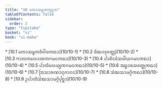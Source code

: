 ```yaml
---
title: "10 ᨠᩮᩣᩈᨾ᩠ᨻᨠᨠ᩠ᨡᨶ᩠ᨵᨠ"
tableOfContents: false
sidebar:
  order: 3
type: "tipitaka"
basket: "vi"
book: "vi-maha"
---
```



<DynamicBreadcrumb />



<TableOfContents book="vi-maha" section="10">
* [10.1 ᨠᩮᩣᩈᨾ᩠ᨻᨠᩅᩥᩅᩤᨴᨠᨳᩣ](10/10-1)
* [10.2 ᨴᩦᨥᩣᩅᩩᩅᨲ᩠ᨳᩩ](10/10-2)
* [10.3 ᨻᩣᩃᨠᩃᩮᩣᨱᨠᨣᨾᨶᨠᨳᩣ](10/10-3)
* [10.4 ᨸᩣᨧᩦᨶᩅᩴᩈᨴᩤᨿᨣᨾᨶᨠᨳᩣ](10/10-4)
* [10.5 ᨸᩣᩃᩥᩃᩮᨿ᩠ᨿᨠᨣᨾᨶᨠᨳᩣ](10/10-5)
* [10.6 ᩋᨭ᩠ᨮᩣᩁᩈᩅᨲ᩠ᨳᩩᨠᨳᩣ](10/10-6)
* [10.7 ᩒᩈᩣᩁᨱᩣᨶᩩᨩᩣᨶᨶ](10/10-7)
* [10.8 ᩈᩴᨥᩈᩣᨾᨣ᩠ᨣᩦᨠᨳᩣ](10/10-8)
* [10.9 ᩏᨸᩣᩃᩥᩈᩴᨥᩈᩣᨾᨣ᩠ᨣᩦᨸᩩᨧ᩠ᨨᩣ](10/10-9)
</TableOfContents>